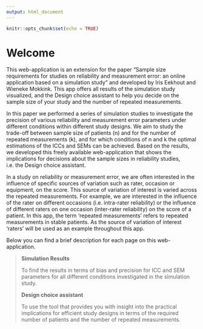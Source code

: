 ```yaml
---
output: html_document
---
```


```r
knitr::opts_chunk$set(echo = TRUE)
```

# Welcome

This web-application is an extension for the paper "Sample size requirements for studies on reliability and measurement error: an online application based on a simulation study" and developed by Iris Eekhout and Wieneke Mokkink. This app offers all results of the simulation study visualized, and the Design choice assistant to help you decide on the sample size of your study and the number of repeated measurements.

In this paper we performed a series of simulation studies to investigate the precision of various reliability and measurement error parameters under different conditions within different study designs. We aim to study the trade-off between sample size of patients (n) and for the number of repeated measurements (k), and for which conditions of n and k the optimal estimations of the ICCs and SEMs can be achieved. Based on the results, we developed this freely available web-application that shows the implications for decisions about the sample sizes in reliability studies, i.e. the Design choice assistant.

In a study on reliability or measurement error, we are often interested in the influence of specific sources of variation such as rater, occasion or equipment, on the score. This source of variation of interest is varied across the repeated measurements. For example, we are interested in the influence of the rater on different occasions (i.e. intra-rater reliability) or the influence of different raters on one occasion (inter-rater reliability) on the score of a patient. In this app, the term ‘repeated measurements’ refers to repeated measurements in stable patients. As the source of variation of interest ‘raters’ will be used as an example throughout this app. 

Below you can find a brief description for each page on this web-application.

> **Simulation Results**
>
> To find the results in terms of bias and precision for ICC and SEM parameters for all different conditions investigated in the simulation study.
> 
> **Design choice assistant**
> 
> To use the tool that provides you with insight into the practical implications for efficient study designs in terms of the required number of patients and the number of repeated measurements.




